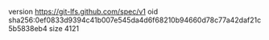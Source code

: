 version https://git-lfs.github.com/spec/v1
oid sha256:0ef0833d9394c41b007e545da4d6f68210b94660d78c77a42daf21c5b5838eb4
size 4121
